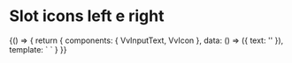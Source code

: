 

<Meta title="Components/InputText/Slots" component={VvInputText} />

# Slot icons left e right

<Canvas>
	<Story name="left-right-slots" play={slotsTest}>
		{() => {
			return {
				components: { VvInputText, VvIcon },
				data: () => ({ text: '' }),
				template: `
					<vv-input-text data-testId="input-text" name="r1" v-model:modelValue="text">
						<template v-slot:icon-left="slotProps">
                            <VvIcon name="add"/>
                        </template>
                        <template v-slot:icon-right>
                            <button class="vv-button"> QUA! </button>
                        </template>
					</vv-input-text>
                    `
			}
		}}
	</Story>
</Canvas>
